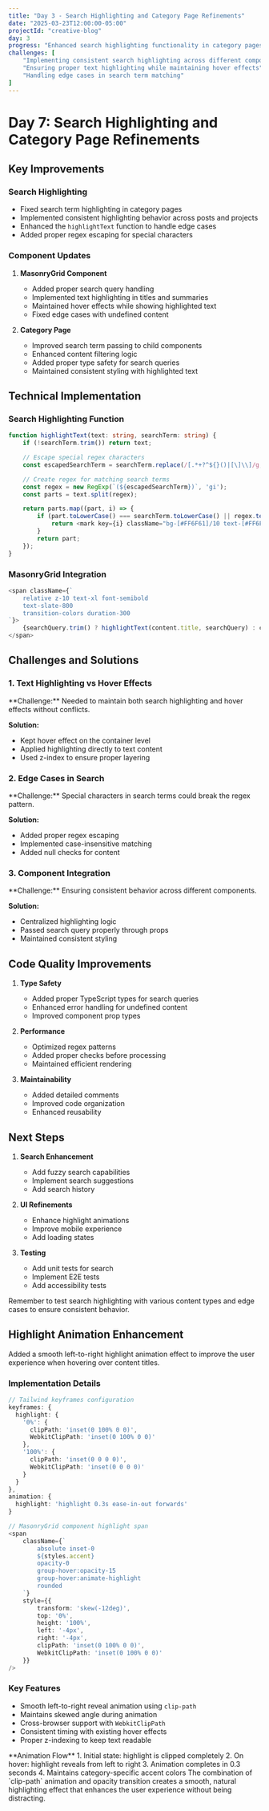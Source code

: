 ```yaml
---
title: "Day 3 - Search Highlighting and Category Page Refinements"
date: "2025-03-23T12:00:00-05:00"
projectId: "creative-blog"
day: 3
progress: "Enhanced search highlighting functionality in category pages, improved content filtering, and refined component interactions."
challenges: [
    "Implementing consistent search highlighting across different components",
    "Ensuring proper text highlighting while maintaining hover effects",
    "Handling edge cases in search term matching"
]
---
```


# Day 7: Search Highlighting and Category Page Refinements

## Key Improvements

### Search Highlighting
- Fixed search term highlighting in category pages
- Implemented consistent highlighting behavior across posts and projects
- Enhanced the `highlightText` function to handle edge cases
- Added proper regex escaping for special characters

### Component Updates
1. **MasonryGrid Component**
   - Added proper search query handling
   - Implemented text highlighting in titles and summaries
   - Maintained hover effects while showing highlighted text
   - Fixed edge cases with undefined content

2. **Category Page**
   - Improved search term passing to child components
   - Enhanced content filtering logic
   - Added proper type safety for search queries
   - Maintained consistent styling with highlighted text

## Technical Implementation

### Search Highlighting Function
```typescript
function highlightText(text: string, searchTerm: string) {
    if (!searchTerm.trim()) return text;

    // Escape special regex characters
    const escapedSearchTerm = searchTerm.replace(/[.*+?^${}()|[\]\\]/g, '\\$&');

    // Create regex for matching search terms
    const regex = new RegExp(`(${escapedSearchTerm})`, 'gi');
    const parts = text.split(regex);

    return parts.map((part, i) => {
        if (part.toLowerCase() === searchTerm.toLowerCase() || regex.test(part)) {
            return <mark key={i} className="bg-[#FF6F61]/10 text-[#FF6F61] px-1 rounded">{part}</mark>;
        }
        return part;
    });
}
```

### MasonryGrid Integration
```typescript
<span className={`
    relative z-10 text-xl font-semibold
    text-slate-800
    transition-colors duration-300
`}>
    {searchQuery.trim() ? highlightText(content.title, searchQuery) : content.title}
</span>
```

## Challenges and Solutions

### 1. Text Highlighting vs Hover Effects
<Card>
**Challenge:** Needed to maintain both search highlighting and hover effects without conflicts.

**Solution:** 
- Kept hover effect on the container level
- Applied highlighting directly to text content
- Used z-index to ensure proper layering
</Card>

### 2. Edge Cases in Search
<Card>
**Challenge:** Special characters in search terms could break the regex pattern.

**Solution:**
- Added proper regex escaping
- Implemented case-insensitive matching
- Added null checks for content
</Card>

### 3. Component Integration
<Card>
**Challenge:** Ensuring consistent behavior across different components.

**Solution:**
- Centralized highlighting logic
- Passed search query properly through props
- Maintained consistent styling
</Card>

## Code Quality Improvements

1. **Type Safety**
   - Added proper TypeScript types for search queries
   - Enhanced error handling for undefined content
   - Improved component prop types

2. **Performance**
   - Optimized regex patterns
   - Added proper checks before processing
   - Maintained efficient rendering

3. **Maintainability**
   - Added detailed comments
   - Improved code organization
   - Enhanced reusability

## Next Steps

1. **Search Enhancement**
   - Add fuzzy search capabilities
   - Implement search suggestions
   - Add search history

2. **UI Refinements**
   - Enhance highlight animations
   - Improve mobile experience
   - Add loading states

3. **Testing**
   - Add unit tests for search
   - Implement E2E tests
   - Add accessibility tests

<Tip>
Remember to test search highlighting with various content types and edge cases to ensure consistent behavior.
</Tip>

## Highlight Animation Enhancement

Added a smooth left-to-right highlight animation effect to improve the user experience when hovering over content titles.

### Implementation Details
```typescript
// Tailwind keyframes configuration
keyframes: {
  highlight: {
    '0%': { 
      clipPath: 'inset(0 100% 0 0)',
      WebkitClipPath: 'inset(0 100% 0 0)'
    },
    '100%': { 
      clipPath: 'inset(0 0 0 0)',
      WebkitClipPath: 'inset(0 0 0 0)'
    }
  }
},
animation: {
  highlight: 'highlight 0.3s ease-in-out forwards'
}

// MasonryGrid component highlight span
<span
    className={`
        absolute inset-0 
        ${styles.accent} 
        opacity-0
        group-hover:opacity-15
        group-hover:animate-highlight
        rounded
    `}
    style={{
        transform: 'skew(-12deg)',
        top: '0%',
        height: '100%',
        left: '-4px',
        right: '-4px',
        clipPath: 'inset(0 100% 0 0)',
        WebkitClipPath: 'inset(0 100% 0 0)'
    }}
/>
```

### Key Features
- Smooth left-to-right reveal animation using `clip-path`
- Maintains skewed angle during animation
- Cross-browser support with `WebkitClipPath`
- Consistent timing with existing hover effects
- Proper z-indexing to keep text readable

<Card>
**Animation Flow**
1. Initial state: highlight is clipped completely
2. On hover: highlight reveals from left to right
3. Animation completes in 0.3 seconds
4. Maintains category-specific accent colors
</Card>

<Tip>
The combination of `clip-path` animation and opacity transition creates a smooth, natural highlighting effect that enhances the user experience without being distracting.
</Tip> 